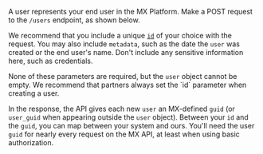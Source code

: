 
A user represents your end user in the MX Platform. Make a POST request to the `/users` endpoint, as shown below.

We recommend that you include a unique [`id`](/api#identifiers_and_metadata) of your choice with the request. You may also include `metadata`, such as the date the `user` was created or the end user's name. Don't include any sensitive information here, such as credentials.

<Admonition type="info" >
None of these parameters are required, but the <code>user</code> object cannot be empty. We recommend that partners always set the `id` parameter when creating a user.
</Admonition>

In the response, the API gives each new `user` an MX-defined `guid` (or `user_guid` when appearing outside the `user` object). Between your `id` and the `guid`, you can map between your system and ours. You'll need the user `guid` for nearly every request on the MX API, at least when using basic authorization.

<CreateUserRequest />
<CreateUserResponse />

